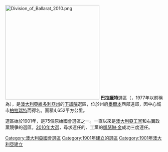 [[File:Division_of_Ballarat_2010.png|300px]]
'''巴拉臘特'''選區（{{lang-en|Division of Ballarat}}，1977年以前稱為{{lang|en|Ballaarat}}），是[[澳大利亞|澳大利亞]][[維多利亞州|維多利亞州]]的[[澳大利亞下議院|下議院]]選區，位於州府[[墨爾本|墨爾本]]西部遠郊，因中心城市[[柏拉瑞特_(維多利亞州)|柏拉瑞特]]而得名。面積4,652平方公里。

選區始於1901年，是75個原始國會選區之一。一直以來是[[澳大利亞工黨|澳大利亞工黨]]和右翼政黨競爭的選區。[[2010年澳大利亞聯邦大選|2010年大選]]，尋求連任的、工黨的[[凱瑟琳·金|凱瑟琳·金]]成功三度連任。

{{DEFAULTSORT:Ballarat}}
[[Category:澳大利亞國會選區|Category:澳大利亞國會選區]]
[[Category:1901年建立的選區|Category:1901年建立的選區]]
[[Category:1901年澳大利亞建立|Category:1901年澳大利亞建立]]